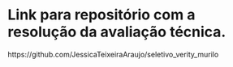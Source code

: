# Link para repositório com a resolução da avaliação técnica.

https://github.com/JessicaTeixeiraAraujo/seletivo_verity_murilo

